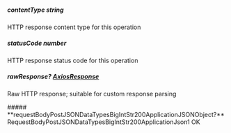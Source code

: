 
##### **contentType** string
HTTP response content type for this operation

##### **statusCode** number
HTTP response status code for this operation

##### **rawResponse?** [AxiosResponse](https://axios-http.com/docs/res_schema)
Raw HTTP response; suitable for custom response parsing

<Collapsible>
    ##### **requestBodyPostJSONDataTypesBigIntStr200ApplicationJSONObject?** RequestBodyPostJSONDataTypesBigIntStr200ApplicationJson1
    OK
    <Collapsible.Break/>
    <RequestBodyPostJSONDataTypesBigIntStr200ApplicationJson1/>
</Collapsible>

